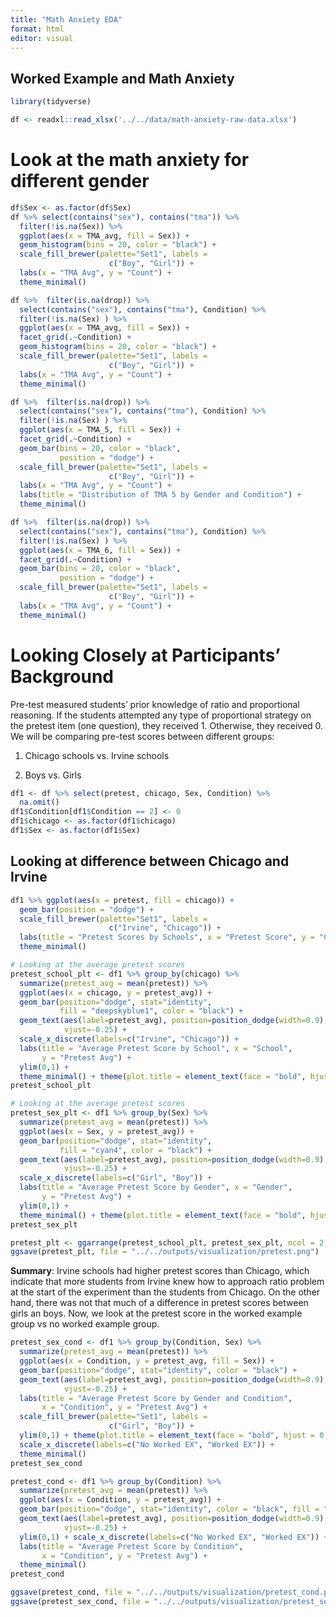 ```yaml
---
title: "Math Anxiety EDA"
format: html
editor: visual
---
```


## Worked Example and Math Anxiety

```r
library(tidyverse)
```

```r
df <- readxl::read_xlsx('../../data/math-anxiety-raw-data.xlsx')
```

# Look at the math anxiety for different gender

```r
df$Sex <- as.factor(df$Sex)
df %>% select(contains("sex"), contains("tma")) %>% 
  filter(!is.na(Sex)) %>% 
  ggplot(aes(x = TMA_avg, fill = Sex)) +
  geom_histogram(bins = 20, color = "black") +
  scale_fill_brewer(palette="Set1", labels = 
                      c("Boy", "Girl")) +
  labs(x = "TMA Avg", y = "Count") +
  theme_minimal() 
```

```r
df %>%  filter(is.na(drop)) %>% 
  select(contains("sex"), contains("tma"), Condition) %>% 
  filter(!is.na(Sex) ) %>% 
  ggplot(aes(x = TMA_avg, fill = Sex)) +
  facet_grid(.~Condition) +
  geom_histogram(bins = 20, color = "black") +
  scale_fill_brewer(palette="Set1", labels = 
                      c("Boy", "Girl")) +
  labs(x = "TMA Avg", y = "Count") +
  theme_minimal() 
```

```r
df %>%  filter(is.na(drop)) %>% 
  select(contains("sex"), contains("tma"), Condition) %>% 
  filter(!is.na(Sex) ) %>% 
  ggplot(aes(x = TMA_5, fill = Sex)) +
  facet_grid(.~Condition) +
  geom_bar(bins = 20, color = "black",
           position = "dodge") +
  scale_fill_brewer(palette="Set1", labels = 
                      c("Boy", "Girl")) +
  labs(x = "TMA Avg", y = "Count") +
  labs(title = "Distribution of TMA 5 by Gender and Condition") +
  theme_minimal() 
```

```r
df %>%  filter(is.na(drop)) %>% 
  select(contains("sex"), contains("tma"), Condition) %>% 
  filter(!is.na(Sex) ) %>% 
  ggplot(aes(x = TMA_6, fill = Sex)) +
  facet_grid(.~Condition) +
  geom_bar(bins = 20, color = "black",
           position = "dodge") +
  scale_fill_brewer(palette="Set1", labels = 
                      c("Boy", "Girl")) +
  labs(x = "TMA Avg", y = "Count") +
  theme_minimal() 
```

# Looking Closely at Participants' Background

Pre-test measured students' prior knowledge of ratio and proportional reasoning. If the students attempted any type of proportional strategy on the pretest item (one question), they received 1. Otherwise, they received 0. We will be comparing pre-test scores between different groups:

1.  Chicago schools vs. Irvine schools

2.  Boys vs. Girls

```r
df1 <- df %>% select(pretest, chicago, Sex, Condition) %>% 
  na.omit() 
df1$Condition[df1$Condition == 2] <- 0
df1$chicago <- as.factor(df1$chicago)
df1$Sex <- as.factor(df1$Sex)
```

## Looking at difference between Chicago and Irvine

```r
df1 %>% ggplot(aes(x = pretest, fill = chicago)) +
  geom_bar(position = "dodge") +
  scale_fill_brewer(palette="Set1", labels = 
                      c("Irvine", "Chicago")) +
  labs(title = "Pretest Scores by Schools", x = "Pretest Score", y = "Count", fill = "School") +
  theme_minimal()
```

```r
# Looking at the average pretest scores
pretest_school_plt <- df1 %>% group_by(chicago) %>% 
  summarize(pretest_avg = mean(pretest)) %>% 
  ggplot(aes(x = chicago, y = pretest_avg)) +
  geom_bar(position="dodge", stat="identity", 
           fill = "deepskyblue1", color = "black") +
  geom_text(aes(label=pretest_avg), position=position_dodge(width=0.9), 
            vjust=-0.25) +
  scale_x_discrete(labels=c("Irvine", "Chicago")) +
  labs(title = "Average Pretest Score by School", x = "School",
       y = "Pretest Avg") +
  ylim(0,1) +
  theme_minimal() + theme(plot.title = element_text(face = "bold", hjust = 0.5))
pretest_school_plt
```

```r
# Looking at the average pretest scores
pretest_sex_plt <- df1 %>% group_by(Sex) %>% 
  summarize(pretest_avg = mean(pretest)) %>% 
  ggplot(aes(x = Sex, y = pretest_avg)) +
  geom_bar(position="dodge", stat="identity", 
           fill = "cyan4", color = "black") +
  geom_text(aes(label=pretest_avg), position=position_dodge(width=0.9), 
            vjust=-0.25) +
  scale_x_discrete(labels=c("Girl", "Boy")) +
  labs(title = "Average Pretest Score by Gender", x = "Gender",
       y = "Pretest Avg") +
  ylim(0,1) +
  theme_minimal() + theme(plot.title = element_text(face = "bold", hjust = 0.5))
pretest_sex_plt
```

```r
pretest_plt <- ggarrange(pretest_school_plt, pretest_sex_plt, ncol = 2, nrow = 1)
ggsave(pretest_plt, file = "../../outputs/visualization/pretest.png")
```

**Summary**: Irvine schools had higher pretest scores than Chicago, which 
indicate that more students from Irvine knew how to approach ratio problem at the 
start of the experiment than the students from Chicago. On the other hand, there
was not that much of a difference in pretest scores between girls an boys. Now,
we look at the pretest score in the worked example group vs no worked example group.

```r
pretest_sex_cond <- df1 %>% group_by(Condition, Sex) %>% 
  summarize(pretest_avg = mean(pretest)) %>% 
  ggplot(aes(x = Condition, y = pretest_avg, fill = Sex)) +
  geom_bar(position="dodge", stat="identity", color = "black") +
  geom_text(aes(label=pretest_avg), position=position_dodge(width=0.9), 
            vjust=-0.25) +
  labs(title = "Average Pretest Score by Gender and Condition",
       x = "Condition", y = "Pretest Avg") +
  scale_fill_brewer(palette="Set1", labels = 
                      c("Girl", "Boy")) +
  ylim(0,1) + theme(plot.title = element_text(face = "bold", hjust = 0.5)) +
  scale_x_discrete(labels=c("No Worked EX", "Worked EX")) +
  theme_minimal()
pretest_sex_cond
```

```r
pretest_cond <- df1 %>% group_by(Condition) %>% 
  summarize(pretest_avg = mean(pretest)) %>% 
  ggplot(aes(x = Condition, y = pretest_avg)) +
  geom_bar(position="dodge", stat="identity", color = "black", fill = "cyan4")+
  geom_text(aes(label=pretest_avg), position=position_dodge(width=0.9), 
            vjust=-0.25) +
  ylim(0,1) + scale_x_discrete(labels=c("No Worked EX", "Worked EX")) +
  labs(title = "Average Pretest Score by Condition",
       x = "Condition", y = "Pretest Avg") +
  theme_minimal()
pretest_cond
```

```r
ggsave(pretest_cond, file = "../../outputs/visualization/pretest_cond.png")
ggsave(pretest_sex_cond, file = "../../outputs/visualization/pretest_sex_cond.png")
```








